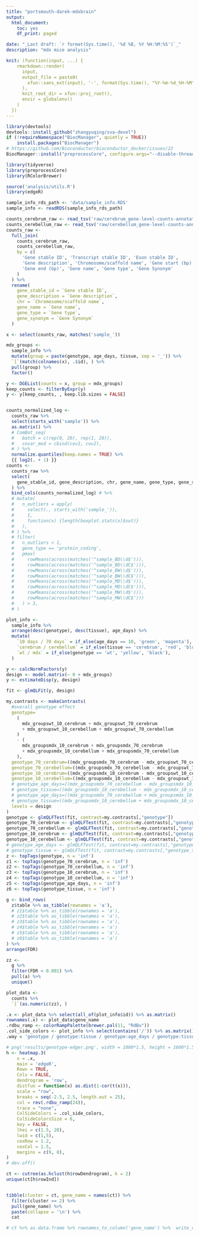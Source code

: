 ```yaml
---
title: "portsmouth-darek-mdxbrain"
output:
  html_document:
    toc: yes
    df_print: paged

date: "_Last draft: `r format(Sys.time(), '%d %B, %Y %H:%M:%S')`_"
description: "mdx mice analysis"

knit: (function(input, ...) {
    rmarkdown::render(
      input,
      output_file = paste0(
        xfun::sans_ext(input), '-', format(Sys.time(), "%Y-%m-%d_%H-%M"), '.html'
      ),
      knit_root_dir = xfun::proj_root(),
      envir = globalenv()
    )
  })
---
```



```r
library(devtools)
devtools::install_github("zhangyuqing/sva-devel")
if (!requireNamespace("BiocManager", quietly = TRUE))
    install.packages("BiocManager")
# https://github.com/Bioconductor/bioconductor_docker/issues/22
BiocManager::install("preprocessCore", configure.args="--disable-threading")
```

```r
library(tidyverse)
library(preprocessCore)
library(RColorBrewer)

source('analysis/utils.R')
library(edgeR)
```

```r
sample_info_rds_path <- 'data/sample_info.RDS'
sample_info <- readRDS(sample_info_rds_path)

counts_cerebrum_raw <- read_tsv('raw/cerebrum_gene-level-counts-annotated.tsv')
counts_cerebellum_raw <- read_tsv('raw/cerebellum_gene-level-counts-annotated.tsv')
counts_raw <-
  full_join(
    counts_cerebrum_raw,
    counts_cerebellum_raw,
    by = c(
      'Gene stable ID', 'Transcript stable ID', 'Exon stable ID',
      'Gene description', 'Chromosome/scaffold name', 'Gene start (bp)',
      'Gene end (bp)', 'Gene name', 'Gene type', 'Gene Synonym'
    )
  ) %>%
  rename(
    gene_stable_id = `Gene stable ID`,
    gene_description = `Gene description`,
    chr = `Chromosome/scaffold name`,
    gene_name = `Gene name`,
    gene_type = `Gene type`,
    gene_synonym = `Gene Synonym`
  )
```


```r
x <- select(counts_raw, matches('sample_'))

mdx_groups <-
  sample_info %>%
  mutate(group = paste(genotype, age_days, tissue, sep = '_')) %>%
  `[`(match(colnames(x), .$id), ) %>%
  pull(group) %>%
  factor()

y <- DGEList(counts = x, group = mdx_groups)
keep_counts <- filterByExpr(y)
y <- y[keep_counts, , keep.lib.sizes = FALSE]


counts_normalized_log <-
  counts_raw %>%
  select(starts_with('sample')) %>%
  as.matrix() %>%
  # ComBat_seq(
  #   batch = c(rep(0, 20), rep(1, 20)),
  #   covar_mod = cbind(cov1, cov2),
  # ) %>%
  normalize.quantiles(keep.names = TRUE) %>%
  {{ log2(. + 1) }}
counts <-
  counts_raw %>%
  select(
    gene_stable_id, gene_description, chr, gene_name, gene_type, gene_synonym
  ) %>%
  bind_cols(counts_normalized_log) # %>%
  # mutate(
  #   n_outliers = apply(
  #     select(., starts_with('sample_')),
  #     1,
  #     function(x) {length(boxplot.stats(x)$out)}
  #   ),
  # ) %>%
  # filter(
  #   n_outliers < 1,
  #   gene_type == 'protein_coding',
  #   pmax(
  #     rowMeans(across(matches('^sample_BD\\d$'))),
  #     rowMeans(across(matches('^sample_BD\\dC$'))),
  #     rowMeans(across(matches('^sample_BW\\d$'))),
  #     rowMeans(across(matches('^sample_BW\\dC$'))),
  #     rowMeans(across(matches('^sample_MD\\d$'))),
  #     rowMeans(across(matches('^sample_MD\\dC$'))),
  #     rowMeans(across(matches('^sample_MW\\d$'))),
  #     rowMeans(across(matches('^sample_MW\\dC$')))
  #   ) > 3,
  # )
```

```r
plot_info <-
  sample_info %>%
  arrange(desc(genotype), desc(tissue), age_days) %>%
  mutate(
    `10 days / 70 days` = if_else(age_days == 10, 'green', 'magenta'),
    `cerebrum / cerebellum` = if_else(tissue == 'cerebrum', 'red', 'blue'),
    `wt / mdx` = if_else(genotype == 'wt', 'yellow', 'black'),
  )
```


```r
y <- calcNormFactors(y)
design <- model.matrix(~ 0 + mdx_groups)
y <- estimateDisp(y, design)

fit <- glmQLFit(y, design)
```

```r
my.contrasts <- makeContrasts(
  #overall genotype effect
  genotype=
    (
      mdx_groupswt_10_cerebrum + mdx_groupswt_70_cerebrum
      + mdx_groupswt_10_cerebellum + mdx_groupswt_70_cerebellum
    )
    - (
      mdx_groupsmdx_10_cerebrum + mdx_groupsmdx_70_cerebrum
      + mdx_groupsmdx_10_cerebellum + mdx_groupsmdx_70_cerebellum
    ),
  genotype_70_cerebrum=((mdx_groupsmdx_70_cerebrum - mdx_groupswt_70_cerebrum)),
  genotype_70_cerebellum=((mdx_groupsmdx_70_cerebellum - mdx_groupswt_70_cerebellum)),
  genotype_10_cerebrum=((mdx_groupsmdx_10_cerebrum - mdx_groupswt_10_cerebrum)),
  genotype_10_cerebellum=((mdx_groupsmdx_10_cerebellum - mdx_groupswt_10_cerebellum)),
  # genotype_age_days=((mdx_groupsmdx_70_cerebellum - mdx_groupsmdx_10_cerebellum) - (mdx_groupswt_70_cerebellum - mdx_groupswt_10_cerebellum)),
  # genotype_tissue=((mdx_groupsmdx_10_cerebellum - mdx_groupsmdx_10_cerebrum) - (mdx_groupswt_10_cerebellum - mdx_groupswt_10_cerebrum)),
  # genotype_age_days=((mdx_groupsmdx_70_cerebellum + mdx_groupsmdx_10_cerebellum) - (mdx_groupswt_70_cerebellum + mdx_groupswt_10_cerebellum)),
  # genotype_tissue=((mdx_groupsmdx_10_cerebellum + mdx_groupsmdx_10_cerebrum) - (mdx_groupswt_10_cerebellum + mdx_groupswt_10_cerebrum)),
  levels = design
)
genotype <- glmQLFTest(fit, contrast=my.contrasts[,"genotype"])
genotype_70_cerebrum <- glmQLFTest(fit, contrast=my.contrasts[,"genotype_70_cerebrum"])
genotype_70_cerebellum <- glmQLFTest(fit, contrast=my.contrasts[,"genotype_70_cerebellum"])
genotype_10_cerebrum <- glmQLFTest(fit, contrast=my.contrasts[,"genotype_10_cerebrum"])
genotype_10_cerebellum <- glmQLFTest(fit, contrast=my.contrasts[,"genotype_10_cerebellum"])
# genotype_age_days <- glmQLFTest(fit, contrast=my.contrasts[,"genotype_age_days"])
# genotype_tissue <- glmQLFTest(fit, contrast=my.contrasts[,"genotype_tissue"])
z <- topTags(genotype, n = 'inf')
z1 <- topTags(genotype_70_cerebrum, n = 'inf')
z2 <- topTags(genotype_70_cerebellum, n = 'inf')
z3 <- topTags(genotype_10_cerebrum, n = 'inf')
z4 <- topTags(genotype_10_cerebellum, n = 'inf')
z5 <- topTags(genotype_age_days, n = 'inf')
z6 <- topTags(genotype_tissue, n = 'inf')

g <- bind_rows(
  z$table %>% as_tibble(rownames = 'a'),
  # z1$table %>% as_tibble(rownames = 'a'),
  # z2$table %>% as_tibble(rownames = 'a'),
  # z3$table %>% as_tibble(rownames = 'a'),
  # z4$table %>% as_tibble(rownames = 'a')
  # z5$table %>% as_tibble(rownames = 'a'),
  # z6$table %>% as_tibble(rownames = 'a')
) %>%
arrange(FDR)
```

```r
zz <-
  g %>%
  filter(FDR < 0.001) %>%
  pull(a) %>%
  unique()

plot_data <-
  counts %>%
  `[`(as.numeric(zz), )

.x <- plot_data %>% select(all_of(plot_info$id)) %>% as.matrix()
rownames(.x) <- plot_data$gene_name
.rdbu_ramp <- colorRampPalette(brewer.pal(11, "RdBu"))
.col_side_colors <- plot_info %>% select(contains('/')) %>% as.matrix()
.way = 'genotype / genotype:tissue / genotype:age_days / genotype:tissue:age_days'

# png('results/genotype-edger.png', width = 1000*1.5, height = 1600*1.5, pointsize = 19)
h <- heatmap.3(
    x = .x,
    main = 'edgeR',
    Rowv = TRUE,
    Colv = FALSE,
    dendrogram = 'row',
    distfun = function(x) as.dist(1-cor(t(x))),
    scale = "row",
    breaks = seq(-2.5, 2.5, length.out = 25),
    col = rev(.rdbu_ramp(24)),
    trace = "none",
    ColSideColors = .col_side_colors,
    ColSideColorsSize = 6,
    key = FALSE,
    lhei = c(1.5, 20),
    lwid = c(1,5),
    cexRow = 1.2,
    cexCol = 1.5,
    margins = c(9, 8),
)
# dev.off()
```

```r
ct <- cutree(as.hclust(h$rowDendrogram), k = 2)
unique(ct[h$rowInd])


tibble(cluster = ct, gene_name = names(ct)) %>%
  filter(cluster == 2) %>%
  pull(gene_name) %>%
  paste(collapse = '\n') %>%
  cat

# ct %>% as.data.frame %>% rownames_to_column('gene_name') %>%  write_csv2('edger-clusters.csv')
```
